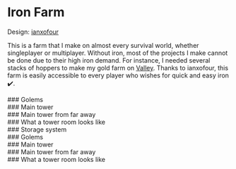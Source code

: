 
# Iron Farm

Design: <a href="https://www.youtube.com/@ianxofour" target="_blank" rel="noreferrer">ianxofour</a>

This is a farm that I make on almost every survival world, whether singleplayer or multiplayer. Without iron, most of the projects I make cannot be done due to their high iron demand. For instance, I needed several stacks of hoppers to make my gold farm on <a href="ivanneto.dev/server/valley/goldfarm">Valley</a>. Thanks to ianxofour, this farm is easily accessible to every player who wishes for quick and easy iron ✔️.

<div className="halfgriditem emphasis4 dark card">
	### Golems
	<img className="articleImage" src={getImageUrl("minecraftserver/cherry/ironfarm/thumbnail.png")} alt="" ></img>
</div>

<div className="halfgrid">
	<div className="halfgriditem emphasis4 dark card">
		### Main tower
		<img className="articleImage" src={getImageUrl("minecraftserver/cherry/ironfarm/far1.png")} alt="" ></img>
	</div>
	<div className="halfgriditem emphasis4 dark card">
		### Main tower from far away
		<img className="articleImage" src={getImageUrl("minecraftserver/cherry/ironfarm/far2.png")} alt="" ></img>
	</div>
</div>
<div className="halfgrid">
	<div className="halfgriditem emphasis4 dark card">
		### What a tower room looks like
		<img className="articleImage" src={getImageUrl("minecraftserver/cherry/ironfarm/far3.png")} alt="" ></img>
	</div>
	<div className="halfgriditem emphasis4 dark card">
		### Storage system 
		<img className="articleImage" src={getImageUrl("minecraftserver/cherry/ironfarm/sorterbottom1.png")} alt="" ></img>
	</div>
</div>

<div className="halfgriditem emphasis4 dark card">
	### Golems
	<img className="articleImage" src={getImageUrl("minecraftserver/cherry/ironfarm/spawner.png")} alt=""></img>
</div>

<div className="halfgrid">
	<div className="halfgriditem emphasis4 dark card">
		### Main tower
		<img className="articleImage" src={getImageUrl("minecraftserver/cherry/ironfarm/sorterbottom2.png")} alt="" ></img>
	</div>
	<div className="halfgriditem emphasis4 dark card">
		### Main tower from far away
		<img className="articleImage" src={getImageUrl("minecraftserver/cherry/ironfarm/sortertop1.png")} alt="" ></img>
	</div>
</div>
<div className="halfgrid">
	<div className="halfgriditem emphasis4 dark card">
		### What a tower room looks like
		<img className="articleImage" src={getImageUrl("minecraftserver/cherry/ironfarm/sortertop2.png")} alt="" ></img>
	</div>
</div>

